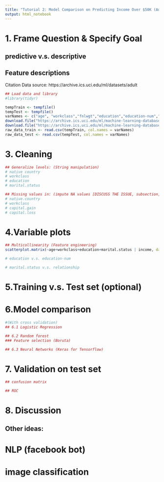```yaml
---
title: "Tutorial 2: Model Comparison on Predicting Income Over $50K (Adult Censor Data)"
output: html_notebook
---
```


# 1. Frame Question & Specify Goal

## predictive v.s. descriptive

## Feature descriptions

Citation
Data source: https://archive.ics.uci.edu/ml/datasets/adult 
```r
## Load data and library
#library(tidyr)

tempTrain <- tempfile()
tempTest <- tempfile()
varNames <- c("age", "workclass","fnlwgt","education","education-num","marital-status","occupation","relationship","race","sex","capital-gain","capital-loss","hours-per-week","native-country", "income")
download.file("https://archive.ics.uci.edu/ml/machine-learning-databases/adult/adult.data",destfile=tempTrain, method="curl")
download.file("https://archive.ics.uci.edu/ml/machine-learning-databases/adult/adult.test",destfile=tempTest, method="curl")
raw_data_train <- read.csv(tempTrain, col.names = varNames)
raw_data_test <- read.csv(tempTest, col.names = varNames)
```


# 3. Cleaning

```r
## Generalize levels: (String manipulation)
# native country
# workclass
# education
# marital.status

## Missing values in: (impute NA values [DISCUSS THE ISSUE, subsection, true data vs -10% from every column, three types of different analysis, full model vs missing data vs imputation; see how does it changes. NA are not random; weighted drop, just two/one column + how well it worked]) ("bin" values)
# native.country
# workclass
# capital.gain
# capital.loss
```

# 4.Variable plots
```r
## Multicollinearity (Feature engineering)
scatterplot.matrix(~age+workclass+education+marital.status | income, data=t[1:100,], main="Income")

# education v.s. education-num

# marital.status v.s. relationship
```
# 5.Training v.s. Test set (optional)

# 6.Model comparison
```r
#(With cross validation)
## 6.1 Logistic Regression

## 6.2 Random forest
### Feature selection (Boruta)

## 6.3 Neural Networks (Keras for Tensorflow)

```

# 7. Validation on test set
```r
## confusion matrix

## ROC

```

# 8. Discussion

## Other ideas:
# NLP (facebook bot)
# image classification
